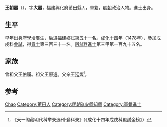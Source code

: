 '''王朝器'''（{{bd|？||？||}}），字'''大器'''，福建興化府莆田縣人，軍籍，[[明朝|明朝]]政治人物。進士出身。

== 生平 ==
早年出身府學增廣生，后进福建鄉試第五十一名。[[成化|成化]]十四年（1478年），參加戊戌科[[會試|會試]]，得[[貢士|貢士]]第三百三十一名。[[殿試|殿試]]登[[進士|進士]]第三甲第一百九十五名。

== 家族 ==
曾祖父[[王伯履|王伯履]]。祖父[[王原遠|王原遠]]。父亲[[王廷燦|王廷燦]]<ref>《天一阁藏明代科举录选刊·登科录》（《成化十四年戊戌科殿試金榜》）</ref>。

== 参考 ==
{{reflist}}

{{start box}}
{{s-off}}
{{s-before|[[朱福|朱福]]}}
{{s-title|明朝遂安縣知縣|1481年－1487年}}
{{s-after|[[陳端_(歲貢)|陳端]]}}
{{end box}}

{{成化十四年戊戌科殿試金榜}}

{{Authority control}}
{{DEFAULTSORT:Wang王}}
[[Category:王姓|Chao]]
[[Category:莆田人|Category:莆田人]]
[[Category:明朝遂安縣知縣|Category:明朝遂安縣知縣]]
[[Category:軍籍進士|Category:軍籍進士]]

{{明朝人物小作品}}